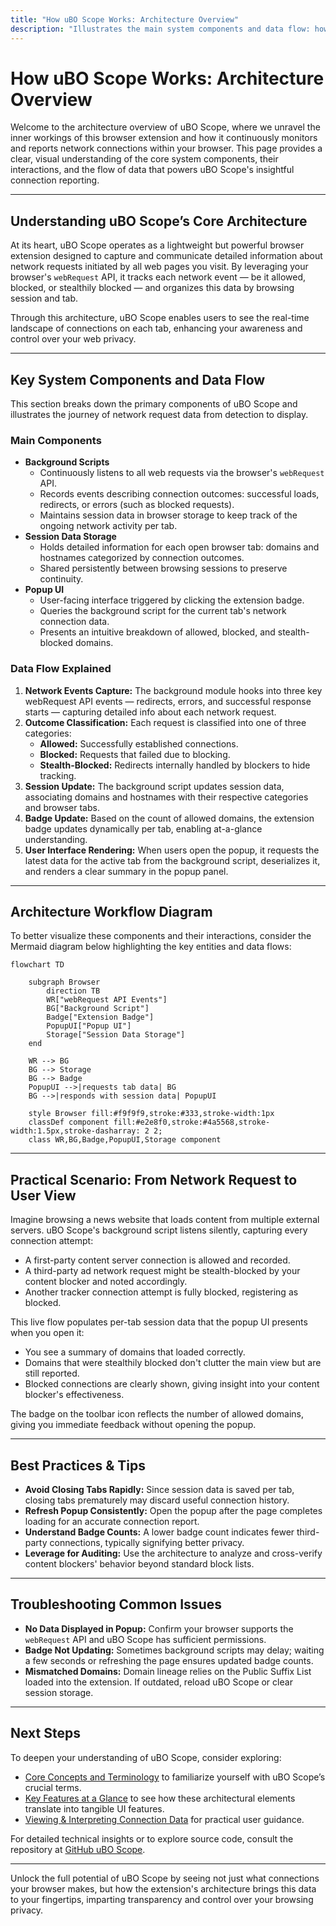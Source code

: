 ```yaml
---
title: "How uBO Scope Works: Architecture Overview"
description: "Illustrates the main system components and data flow: how webRequest API events are processed, session data is maintained, and information flows from background scripts to popup UI. Presented with a mermaid diagram for clarity, this page helps users and technical evaluators understand at a glance how uBO Scope operates inside their browser."
---
```


# How uBO Scope Works: Architecture Overview

Welcome to the architecture overview of uBO Scope, where we unravel the inner workings of this browser extension and how it continuously monitors and reports network connections within your browser. This page provides a clear, visual understanding of the core system components, their interactions, and the flow of data that powers uBO Scope's insightful connection reporting.

---

## Understanding uBO Scope’s Core Architecture

At its heart, uBO Scope operates as a lightweight but powerful browser extension designed to capture and communicate detailed information about network requests initiated by all web pages you visit. By leveraging your browser's `webRequest` API, it tracks each network event — be it allowed, blocked, or stealthily blocked — and organizes this data by browsing session and tab.

Through this architecture, uBO Scope enables users to see the real-time landscape of connections on each tab, enhancing your awareness and control over your web privacy.

---

## Key System Components and Data Flow

This section breaks down the primary components of uBO Scope and illustrates the journey of network request data from detection to display.

### Main Components

- **Background Scripts**
  - Continuously listens to all web requests via the browser's `webRequest` API.
  - Records events describing connection outcomes: successful loads, redirects, or errors (such as blocked requests).
  - Maintains session data in browser storage to keep track of the ongoing network activity per tab.
- **Session Data Storage**
  - Holds detailed information for each open browser tab: domains and hostnames categorized by connection outcomes.
  - Shared persistently between browsing sessions to preserve continuity.
- **Popup UI**
  - User-facing interface triggered by clicking the extension badge.
  - Queries the background script for the current tab's network connection data.
  - Presents an intuitive breakdown of allowed, blocked, and stealth-blocked domains.

### Data Flow Explained

1. **Network Events Capture:** The background module hooks into three key webRequest API events — redirects, errors, and successful response starts — capturing detailed info about each network request.
2. **Outcome Classification:** Each request is classified into one of three categories:
   - **Allowed:** Successfully established connections.
   - **Blocked:** Requests that failed due to blocking.
   - **Stealth-Blocked:** Redirects internally handled by blockers to hide tracking.
3. **Session Update:** The background script updates session data, associating domains and hostnames with their respective categories and browser tabs.
4. **Badge Update:** Based on the count of allowed domains, the extension badge updates dynamically per tab, enabling at-a-glance understanding.
5. **User Interface Rendering:** When users open the popup, it requests the latest data for the active tab from the background script, deserializes it, and renders a clear summary in the popup panel.

---

## Architecture Workflow Diagram

To better visualize these components and their interactions, consider the Mermaid diagram below highlighting the key entities and data flows:

```mermaid
flowchart TD

    subgraph Browser
        direction TB
        WR["webRequest API Events"]
        BG["Background Script"]
        Badge["Extension Badge"]
        PopupUI["Popup UI"]
        Storage["Session Data Storage"]
    end

    WR --> BG
    BG --> Storage
    BG --> Badge
    PopupUI -->|requests tab data| BG
    BG -->|responds with session data| PopupUI

    style Browser fill:#f9f9f9,stroke:#333,stroke-width:1px
    classDef component fill:#e2e8f0,stroke:#4a5568,stroke-width:1.5px,stroke-dasharray: 2 2;
    class WR,BG,Badge,PopupUI,Storage component
```


---

## Practical Scenario: From Network Request to User View

Imagine browsing a news website that loads content from multiple external servers. uBO Scope's background script listens silently, capturing every connection attempt:

- A first-party content server connection is allowed and recorded.
- A third-party ad network request might be stealth-blocked by your content blocker and noted accordingly.
- Another tracker connection attempt is fully blocked, registering as blocked.

This live flow populates per-tab session data that the popup UI presents when you open it:

- You see a summary of domains that loaded correctly.
- Domains that were stealthily blocked don't clutter the main view but are still reported.
- Blocked connections are clearly shown, giving insight into your content blocker's effectiveness.

The badge on the toolbar icon reflects the number of allowed domains, giving you immediate feedback without opening the popup.


---

## Best Practices & Tips

- **Avoid Closing Tabs Rapidly:** Since session data is saved per tab, closing tabs prematurely may discard useful connection history.
- **Refresh Popup Consistently:** Open the popup after the page completes loading for an accurate connection report.
- **Understand Badge Counts:** A lower badge count indicates fewer third-party connections, typically signifying better privacy.
- **Leverage for Auditing:** Use the architecture to analyze and cross-verify content blockers' behavior beyond standard block lists.

---

## Troubleshooting Common Issues

- **No Data Displayed in Popup:** Confirm your browser supports the `webRequest` API and uBO Scope has sufficient permissions.
- **Badge Not Updating:** Sometimes background scripts may delay; waiting a few seconds or refreshing the page ensures updated badge counts.
- **Mismatched Domains:** Domain lineage relies on the Public Suffix List loaded into the extension. If outdated, reload uBO Scope or clear session storage.

---

## Next Steps

To deepen your understanding of uBO Scope, consider exploring:

- [Core Concepts and Terminology](../core-concepts-architecture/core-terminology) to familiarize yourself with uBO Scope’s crucial terms.
- [Key Features at a Glance](../../getting-started/feature-quicklook) to see how these architectural elements translate into tangible UI features.
- [Viewing & Interpreting Connection Data](../../getting-started/first-steps-validation/viewing-and-interpreting-connection-data) for practical user guidance.

For detailed technical insights or to explore source code, consult the repository at [GitHub uBO Scope](https://github.com/gorhill/uBO-Scope).

---

Unlock the full potential of uBO Scope by seeing not just what connections your browser makes, but how the extension's architecture brings this data to your fingertips, imparting transparency and control over your browsing privacy.
